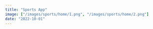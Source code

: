 ```yaml
---
title: "Sports App"
image: ["/images/sports/home/1.png", "/images/sports/home/2.png"]
date: "2022-10-01"
---
```


<Header title="Sports App" img="/images/sports/1.png" alt="Sports Picture" />
<Overview
  description="common:overview-sports-description"
  features="common:overview-sports-features"
  website="https://sports-app.agustin-ribotta.xyz/"
  repo="https://github.com/AguzzDev/nextjs-sports-app"
/>
<List
  tec={["NextJS"]}
  lib={["TailwindCSS", "GraphQL", "MongoDB"]}
  year="2022"
  client="common:own-project"
/>
<Galery
  imgs={[
    { path: "/images/sports/4.png", mobile: "false" },
    { path: "/images/sports/3.png", mobile: "true" },
    { path: "/images/sports/1.png", mobile: "false" },
    { path: "/images/sports/2.png", mobile: "true" },
    { path: "/images/sports/5.png", mobile: "false" },
    { path: "/images/sports/6.png", mobile: "true" },
  ]}
  alt="Sports App"
  mobile="true"
/>
